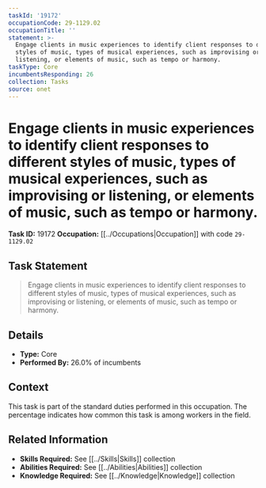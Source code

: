```yaml
---
taskId: '19172'
occupationCode: 29-1129.02
occupationTitle: ''
statement: >-
  Engage clients in music experiences to identify client responses to different
  styles of music, types of musical experiences, such as improvising or
  listening, or elements of music, such as tempo or harmony.
taskType: Core
incumbentsResponding: 26
collection: Tasks
source: onet
---
```

# Engage clients in music experiences to identify client responses to different styles of music, types of musical experiences, such as improvising or listening, or elements of music, such as tempo or harmony.

**Task ID:** 19172
**Occupation:** [[../Occupations|Occupation]] with code `29-1129.02`

## Task Statement

> Engage clients in music experiences to identify client responses to different styles of music, types of musical experiences, such as improvising or listening, or elements of music, such as tempo or harmony.

## Details

- **Type:** Core
- **Performed By:** 26.0% of incumbents

## Context

This task is part of the standard duties performed in this occupation. The percentage indicates how common this task is among workers in the field.

## Related Information

- **Skills Required:** See [[../Skills|Skills]] collection
- **Abilities Required:** See [[../Abilities|Abilities]] collection
- **Knowledge Required:** See [[../Knowledge|Knowledge]] collection
